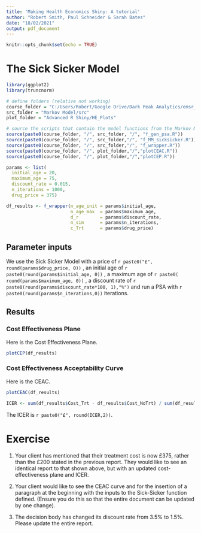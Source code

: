 ```yaml
---
title: 'Making Health Economics Shiny: A tutorial'
author: "Robert Smith, Paul Schneider & Sarah Bates"
date: "18/02/2021"
output: pdf_document
---
```


```r
knitr::opts_chunk$set(echo = TRUE)
```

# The Sick Sicker Model

```r

library(ggplot2)
library(truncnorm)

# define folders (relative not working)
course_folder = "C:/Users/Robert/Google Drive/Dark Peak Analytics/emsr_course"
src_folder = "Markov Model/src"
plot_folder = "Advanced R Shiny/HE_Plots"

# source the scripts that contain the model functions from the Markov Model/src folder.
source(paste0(course_folder, "/", src_folder, "/", "f_gen_psa.R"))
source(paste0(course_folder, "/", src_folder,"/", "f_MM_sicksicker.R"))
source(paste0(course_folder, "/", src_folder,"/", "f_wrapper.R"))
source(paste0(course_folder, "/", plot_folder,"/","plotCEAC.R"))
source(paste0(course_folder, "/", plot_folder,"/","plotCEP.R"))

params <- list(
  initial_age = 20,
  maximum_age = 75,
  discount_rate = 0.015,
  n_iterations = 1000,
  drug_price = 375)

```

```r

df_results <- f_wrapper(n_age_init = params$initial_age,
                        n_age_max  = params$maximum_age,
                        d_r        = params$discount_rate,
                        n_sim      = params$n_iterations,
                        c_Trt      = params$drug_price)

```

## Parameter inputs
We use the Sick Sicker Model with a price of 
`r paste0("£", round(params$drug_price, 0))`
, an initial age of 
`r paste0(round(params$initial_age, 0))`
, a maximum age of 
`r paste0( round(params$maximum_age, 0))`
, a discount rate of 
`r paste0(round(params$discount_rate*100, 1),"%")`
and run a PSA with 
`r paste0(round(params$n_iterations,0))` iterations.

## Results

### Cost Effectiveness Plane

Here is the Cost Effectiveness Plane.

```r

plotCEP(df_results)

```

### Cost Effectiveness Acceptability Curve

Here is the CEAC.

```r

plotCEAC(df_results)

```

```r

ICER <- sum(df_results$Cost_Trt - df_results$Cost_NoTrt) / sum(df_results$QALY_Trt - df_results$QALY_NoTrt)

``` 

The ICER is `r paste0("£", round(ICER,2))`.



# Exercise

1. Your client has mentioned that their treatment cost is now £375, rather than the £200 stated in the previous report. They would like to see an identical report to that shown above, but with an updated cost-effectiveness plane and ICER.

2. Your client would like to see the CEAC curve and for the insertion of a paragraph at the beginning with the inputs to the Sick-Sicker function defined. (Ensure you do this so that the entire document can be updated by one change).

3. The decision body has changed its discount rate from 3.5% to 1.5%. Please update the entire report.

